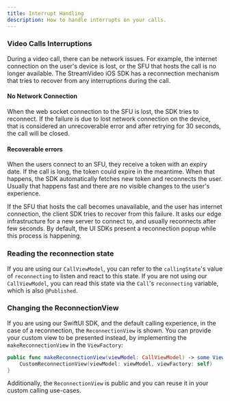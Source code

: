 ```yaml
---
title: Interrupt Handling
description: How to handle interrupts on your calls.
---
```


### Video Calls Interruptions

During a video call, there can be network issues. For example, the internet connection on the user's device is lost, or the SFU that hosts the call is no longer available. The StreamVideo iOS SDK has a reconnection mechanism that tries to recover from any interruptions during the call.

#### No Network Connection

When the web socket connection to the SFU is lost, the SDK tries to reconnect. If the failure is due to lost network connection on the device, that is considered an unrecoverable error and after retrying for 30 seconds, the call will be closed.

#### Recoverable errors

When the users connect to an SFU, they receive a token with an expiry date. If the call is long, the token could expire in the meantime. When that happens, the SDK automatically fetches new token and reconnects the user. Usually that happens fast and there are no visible changes to the user's experience.

If the SFU that hosts the call becomes unavailable, and the user has internet connection, the client SDK tries to recover from this failure. It asks our edge infrastructure for a new server to connect to, and usually reconnects after few seconds. By default, the UI SDKs present a reconnection popup while this process is happening.

### Reading the reconnection state

If you are using our `CallViewModel`, you can refer to the `callingState`'s value of `reconnecting` to listen and react to this state. If you are not using our `CallViewModel`, you can read this state via the `Call`'s `reconnecting` variable, which is also `@Published`.

### Changing the ReconnectionView

If you are using our SwiftUI SDK, and the default calling experience, in the case of a reconnection, the `ReconnectionView` is shown. You can provide your custom view to be presented instead, by implementing the `makeReconnectionView` in the `ViewFactory`:

```swift
public func makeReconnectionView(viewModel: CallViewModel) -> some View {
    CustomReconnectionView(viewModel: viewModel, viewFactory: self)
}
```

Additionally, the `ReconnectionView` is public and you can reuse it in your custom calling use-cases.
